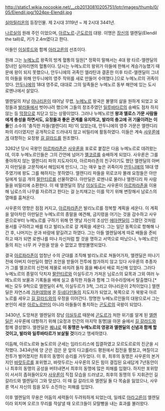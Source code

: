 http://static1.wikia.nocookie.net/__cb20130810205751/lotr/images/thumb/0/05/Elendil.jpg/1024px-Elendil.jpg

[[실마릴리온]]의 등장인물. 제 2시대 3119년 ~ 제 2시대 3441년.

[[나르실]]의 원래 주인 이었으며, [[아르노르]]-[[곤도르]]의 대왕. 이명은 [[장신]]의 엘렌딜(Elendil the tall)로, 키가 2.4m였다고 한다.

아들인 [[이실루드]]와 함께 [[아라고른]]의 선조이다.

원래 그는 [[누메노르]] 왕족의 방계 혈통의 일원[* 정확히 말해서는 4대 왕 타르-엘렌딜의 장녀인 실마리엔의 혈통이다. 당시는 누메노르의 왕위가 아들에 한해서 계승가능했기 때문에 왕이 되지 못했으나, 안두니에의 귀족인 엘라탄과 결혼한 이후 타르-엘렌딜이 그녀의 아들을 위해 안두니에의 영주 작위를 새로 만들어 수여했다.]으로 누메노르의 귀족이었다. [[안두니에]]의 18대 영주로, 대대로 그의 일족들은 누메노르 동부 해안에 있는 도시 로멘나에서 살았다.

엘렌딜의 차남 [[아나리온]]이 태어날 무렵, [[누메노르]] 왕국은 불멸의 삶을 원하게 되었고 요정들과 [[발라]]들에서 벗어나려 했으며 그들의 창조주였던 [[일루바타르]]의 숭배도 점차 하지 않는 등 [[막장]]으로 치닫고 있는 상황이었다. 그러나 누메노르엔 '''왕과 엘로스 가문 사람들에게 충성을 하면서도, 요정들과 좋은 관계를 유지하고, 발라의 충고에 귀 기울이려는 이들'''인 소수의 '충직한 자들(엘렌디리 파)'이 있었는데, 안두니에의 영주 가문은 엘렌디리 파의 리더였지만 공개적으로 드러내지 않고 비밀리에 활동하였다. 이들은 계속 [[사우론]]에게 대항하는 요정왕 [[길 갈라드]]를 원조했다.

3262년 당시 국왕인 [[아르파라존]]은 [[사우론]]을 포로로 붙잡은 다음 누메노르로 데려왔는데, 이후 누메노르인들은 그의 간언에 넘어가 [[멜코르]]를 숭배하게 되었다. 사우론은 그를 좋아하지 않는 엘렌디리 파의 지도자이자, 아르파라존의 친구이기도 했던 엘렌딜의 아버지 아만딜을 고문직에서 해임되게 만드나, 그는 매우 높은 귀족이자 [[안두니에]]의 18대 영주였기에 왕도 그를 해하지는 못하였다. 엘렌디리 파들을 위로코자 몰래 요정들은 아만딜에게 일곱 개의 [[팔란티르]]를 선물하였다. 아만딜은 로멘나로 물러나 엘렌디리 파 사람들을 비밀리에 소환한다. 이 때 엘렌딜의 장남 [[이실두르]]는 사우론이 [[아르파라존]]을 이용해 님로스의 나무를 자르려고 한다는 걸 눈치채고는 이를 막기 위해 변장해서 남로스의 열매를 훔쳐온다.

사우론의 영향은 점점 커지고, [[아르파라존]]은 발리노르를 정복할 계획을 세운다. 이 계획을 알아차린 아만딜은 누메노르의 종말을 예견해, 금지령을 어기는 것을 감수하고 사우론으로부터 누메노르를 구하기 위해 먼 옛날 자신의 조상인 [[에아렌딜]]이 그랬던 것처럼 용서를 구하려고 배를 타고 발리노르로 갈 계획을 세운다. 그는 일단 동쪽으로 항해해 나간 후, 나머지는 운과 바람에 맡길려고 하였다. 그는 아들 엘렌딜에게 따로 배들을 준비하고 때가 되면 로멘나를 떠나 자신처럼 할 것을 명하고 서역으로 떠났으나, 누메노르인들의 죄는 너무 커 구원을 받을 수 없었고 행방불명되었다.

결국 [[아르파라존]]이 엄청난 수의 군대를 조직해 발리노르로 쳐들어가자, 엘렌딜은 떠나기 전에 아버지 아만딜이 했던 조언을 받들어 전투에 참가하지 않고 있다 사우론의 추종자가 그를 멜코르의 신전에 제물로 바치려 들자 몸을 빼내서 배로 피신해 있었다. 그러다 누메노르의 종말이 닥치자 [[팔란티르]]와 이실두르가 가져온 님로스의 묘목과 그외 여러 누메노르의 보물과 기록들을 배에 실고 충직한 자들과 함께 그 아수라장에서 탈출했다.[* 배는 모두 9척으로 엘렌딜이 4척, 이실두르가 3척, 그리고 아나리온이 2척이었다.] 엘렌딜은 자연스레 [[가운데땅]]에 온 [[두네다인]]들의 지도자가 되었고, 북쪽으로 가 북왕국 아르노르를 세우고 [[길 갈라드]]와의 우정을 이어간다. 망명한 누메노르인들의 대왕으로서 그는 본인이 세운 [[아르노르]]만이 아니라 아들들이 통치하는 [[곤도르]]의 국왕이 되었다.

3430년, 도망쳐온 엘렌딜의 장남 [[이실두르]] 때문에 [[곤도르]]가 처한 위기를 알게 된 [[엘렌딜]]은 사우론에 대항하기 위해 [요정과 인간의 마지막 동맹]을 아몬 술에서 [[길 갈라드]]와 함께 결성했다. 엘렌딜은 [[퀘냐]]로 '''이 동맹은 누메노르의 영광과 엘렌딜의 신념과 함께 할 것이고, 발라와 일루바타르가 보살필 것'''이라고 맹세하였다.

이듬해, 아르노르와 놀도르의 군세는 임라드리스에 집결하였고 모르도르로의 진군을 시작했다. 3434년에 양 군은 검은 문 앞의 다고를라드 평원에서 접전을 펼쳤고, 며칠이고 전투가 벌어졌지만 최후의 동맹이 승리를 거두었다. 이 후, 최후의 동맹은 사우론의 본거지인 [[바랏두르]]를 포위했고, 바랏두르는 사우론의 모든 힘이 결집된 요새답게 7년동안이나 최후의 동맹의 공성을 버텨내면서 최후의 동맹에 많은 피해를 입혔다. 하지만 포위망이 서서히 좁혀들어오자 [[사우론]]이 직접 모습을 드러냈고, 최후의 동맹의 두 지휘관인 길 갈라드와 엘렌딜이 그와 맞섰다. 이 때 길 갈라드와 엘렌딜 둘 다 목숨을 잃었으나, 사우론 역시 자신의 힘을 모두 소진하는 피해를 입었다.

이후 엘렌딜의 무용은 어둠의 세력들이 두려워하게 되었는데, 일례로 [[아라고른]]이 엘렌딜이라 외치며 오르크 무리를 작살낼 때 오르크들이 모랄빵을 내는 효과를 불러왔다.

